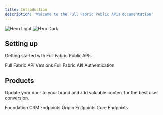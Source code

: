 ```yaml
---
title: Introduction
description: 'Welcome to the Full Fabric Public APIs documentation'
---
```


<img
  className="block dark:hidden"
  src="/images/hero-dark.svg"
  alt="Hero Light"
/>
<img
  className="hidden dark:block"
  src="/images/hero-dark.svg"
  alt="Hero Dark"
/>

## Setting up

Getting started with Full Fabric Public APIs

<CardGroup cols={2}>
  <Card
    title="API Versions"
    icon="code-compare"
    href="/api-reference/api_versions"
  >
    Full Fabric API Versions
  </Card>
  <Card
    title="Authentication"
    icon="lock"
    href="/api-reference/authentication"
  >
    Full Fabric API Authentication
  </Card>
</CardGroup>

## Products

Update your docs to your brand and add valuable content for the best user conversion.

<CardGroup cols={2}>
  <Card
    title="Foundation CRM"
    icon="users"
    href="https://mintlify.com/docs/settings/global"
  >
    Foundation CRM Endpoints
  </Card>
  <Card
    title="Origin (Admissions)"
    icon="file-circle-check"
    href="https://mintlify.com/docs/api-playground/openapi"
  >
    Origin Endpoints
  </Card>
  <Card
    title="Core (Student Information System)"
    icon="graduation-cap"
    href="https://mintlify.com/docs/components/accordion"
  >
    Core Endpoints
  </Card>
</CardGroup>

